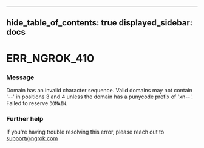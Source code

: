 

---
hide_table_of_contents: true
displayed_sidebar: docs
---


# ERR_NGROK_410

### Message
Domain has an invalid character sequence. Valid domains may not contain '--' in positions 3 and 4 unless the domain has a punycode prefix of 'xn--'. Failed to reserve `DOMAIN`.

<ErrorDetails />



### Further help
If you're having trouble resolving this error, please reach out to [support@ngrok.com](mailto:support@ngrok.com?subject=Help%20with%20ERR_NGROK_410)

